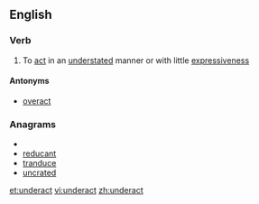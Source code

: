 ==English==

===Verb===
{{en-verb}}

# To [[act]] in an [[understated]] manner or with little [[expressiveness]]

====Antonyms====
* [[overact]]

===Anagrams===
* {{alphagram|acdenrtu}}
* [[reducant#English|reducant]]
* [[tranduce#English|tranduce]]
* [[uncrated#English|uncrated]]

[[et:underact]]
[[vi:underact]]
[[zh:underact]]